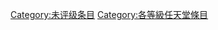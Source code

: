 {{catmore1|[[Wikipedia:电子游戏专题|Wikipedia:电子游戏专题]]}}
{{Articles by Quality|topic=任天堂|project=任天堂|format=toc}}
{{CategoryTOC}}
{{emptycat}}

[[Category:未评级条目|Category:未评级条目]]
[[Category:各等級任天堂條目|Category:各等級任天堂條目]]
